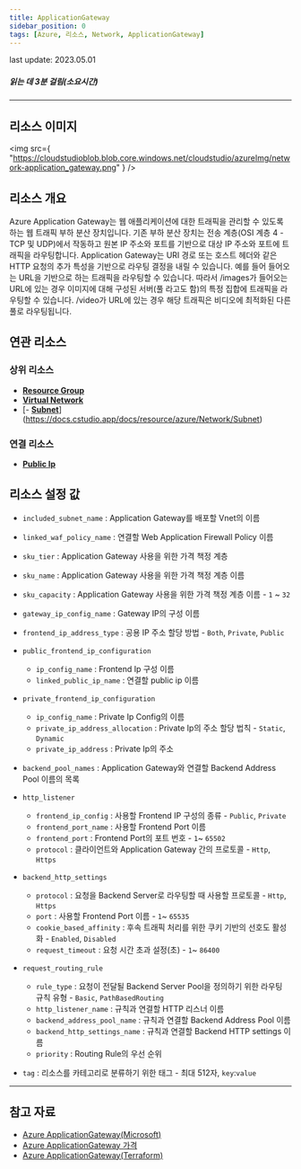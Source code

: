 ```yaml
---
title: ApplicationGateway
sidebar_position: 0
tags: [Azure, 리소스, Network, ApplicationGateway]
---
```


<span className="theme-doc-version-badge badge badge--secondary">
    last update: 2023.05.01
</span>

##### 읽는 데 3분 걸림(소요시간)

---

## 리소스 이미지

<img
    src={
        "https://cloudstudioblob.blob.core.windows.net/cloudstudio/azureImg/network-application_gateway.png"
    }
/>

## 리소스 개요

Azure Application Gateway는 웹 애플리케이션에 대한 트래픽을 관리할 수 있도록 하는 웹 트래픽 부하 분산 장치입니다.
기존 부하 분산 장치는 전송 계층(OSI 계층 4 - TCP 및 UDP)에서 작동하고 원본 IP 주소와 포트를 기반으로 대상 IP 주소와 포트에 트래픽을 라우팅합니다.
Application Gateway는 URI 경로 또는 호스트 헤더와 같은 HTTP 요청의 추가 특성을 기반으로 라우팅 결정을 내릴 수 있습니다. 예를 들어 들어오는 URL을 기반으로 하는 트래픽을 라우팅할 수 있습니다.
따라서 /images가 들어오는 URL에 있는 경우 이미지에 대해 구성된 서버(풀 라고도 함)의 특정 집합에 트래픽을 라우팅할 수 있습니다. /video가 URL에 있는 경우 해당 트래픽은 비디오에 최적화된 다른 풀로 라우팅됩니다.

## 연관 리소스

### 상위 리소스

-   [**Resource Group**](https://docs.cstudio.app/docs/resource/azure/Base/ResourceGroup)
-   [**Virtual Network**](https://docs.cstudio.app/docs/resource/azure/Network/VirtualNetwork)
-   [- [**Subnet**](https://docs.cstudio.app/docs/resource/azure/Network/Subnet)](https://docs.cstudio.app/docs/resource/azure/Network/Subnet)

### 연결 리소스

-   [**Public Ip**](https://docs.cstudio.app/docs/resource/azure/Network/PublicIp)

## 리소스 설정 값

-   `included_subnet_name` : Application Gateway를 배포할 Vnet의 이름

-   `linked_waf_policy_name` : 연결할 Web Application Firewall Policy 이름

-   `sku_tier` : Application Gateway 사용을 위한 가격 책정 계층

-   `sku_name` : Application Gateway 사용을 위한 가격 책정 계층 이름

-   `sku_capacity` : Application Gateway 사용을 위한 가격 책정 계층 이름 - `1` ~ `32`

-   `gateway_ip_config_name` : Gateway IP의 구성 이름

-   `frontend_ip_address_type` : 공용 IP 주소 할당 방법 - `Both`, `Private`, `Public`

-   `public_frontend_ip_configuration`

    -   `ip_config_name` : Frontend Ip 구성 이름
    -   `linked_public_ip_name` : 연결할 public ip 이름

-   `private_frontend_ip_configuration`

    -   `ip_config_name` : Private Ip Config의 이름
    -   `private_ip_address_allocation` : Private Ip의 주소 할당 법칙 - `Static`, `Dynamic`
    -   `private_ip_address` : Private Ip의 주소

-   `backend_pool_names` : Application Gateway와 연결할 Backend Address Pool 이름의 목록

-   `http_listener`
    -   `frontend_ip_config` : 사용할 Frontend IP 구성의 종류 - `Public`, `Private`
    -   `frontend_port_name` : 사용할 Frontend Port 이름
    -   `frontend_port` : Frontend Port의 포트 번호 - `1`~ `65502`
    -   `protocol` : 클라이언트와 Application Gateway 간의 프로토콜 - `Http`, `Https`
-   `backend_http_settings`
    -   `protocol` : 요청을 Backend Server로 라우팅할 때 사용할 프로토콜 - `Http`, `Https`
    -   `port` : 사용할 Frontend Port 이름 - `1`~ `65535`
    -   `cookie_based_affinity` : 후속 트래픽 처리를 위한 쿠키 기반의 선호도 활성화 - `Enabled`, `Disabled`
    -   `request_timeout` : 요청 시간 초과 설정(초) - `1`~ `86400`
-   `request_routing_rule`

    -   `rule_type` : 요청이 전달될 Backend Server Pool을 정의하기 위한 라우팅 규칙 유형 - `Basic`, `PathBasedRouting`
    -   `http_listener_name` : 규칙과 연결할 HTTP 리스너 이름
    -   `backend_address_pool_name` : 규칙과 연결할 Backend Address Pool 이름
    -   `backend_http_settings_name` : 규칙과 연결할 Backend HTTP settings 이름
    -   `priority` : Routing Rule의 우선 순위

-   `tag` : 리소스를 카테고리로 분류하기 위한 태그 - 최대 512자, `key`:`value`

---

## 참고 자료

-   [Azure ApplicationGateway(Microsoft)](https://learn.microsoft.com/ko-kr/azure/application-gateway/overview)
-   [Azure ApplicationGateway 가격](https://azure.microsoft.com/en-us/pricing/details/application-gateway/)
-   [Azure ApplicationGateway(Terraform)](https://registry.terraform.io/providers/hashicorp/azurerm/latest/docs/resources/application_gateway)
